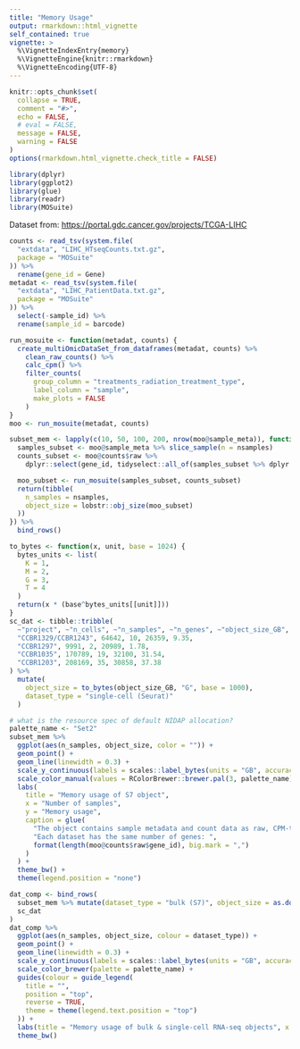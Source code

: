 ```yaml
---
title: "Memory Usage"
output: rmarkdown::html_vignette
self_contained: true
vignette: >
  %\VignetteIndexEntry{memory}
  %\VignetteEngine{knitr::rmarkdown}
  %\VignetteEncoding{UTF-8}
---
```


```r
knitr::opts_chunk$set(
  collapse = TRUE,
  comment = "#>",
  echo = FALSE,
  # eval = FALSE,
  message = FALSE,
  warning = FALSE
)
options(rmarkdown.html_vignette.check_title = FALSE)
```

```r
library(dplyr)
library(ggplot2)
library(glue)
library(readr)
library(MOSuite)
```

Dataset from: <https://portal.gdc.cancer.gov/projects/TCGA-LIHC>

```r
counts <- read_tsv(system.file(
  "extdata", "LIHC_HTseqCounts.txt.gz",
  package = "MOSuite"
)) %>%
  rename(gene_id = Gene)
metadat <- read_tsv(system.file(
  "extdata", "LIHC_PatientData.txt.gz",
  package = "MOSuite"
)) %>%
  select(-sample_id) %>%
  rename(sample_id = barcode)

run_mosuite <- function(metadat, counts) {
  create_multiOmicDataSet_from_dataframes(metadat, counts) %>%
    clean_raw_counts() %>%
    calc_cpm() %>%
    filter_counts(
      group_column = "treatments_radiation_treatment_type",
      label_column = "sample",
      make_plots = FALSE
    )
}
moo <- run_mosuite(metadat, counts)
```


```r
subset_mem <- lapply(c(10, 50, 100, 200, nrow(moo@sample_meta)), function(nsamples) {
  samples_subset <- moo@sample_meta %>% slice_sample(n = nsamples)
  counts_subset <- moo@counts$raw %>%
    dplyr::select(gene_id, tidyselect::all_of(samples_subset %>% dplyr::pull(sample_id)))

  moo_subset <- run_mosuite(samples_subset, counts_subset)
  return(tibble(
    n_samples = nsamples,
    object_size = lobstr::obj_size(moo_subset)
  ))
}) %>%
  bind_rows()
```

```r
to_bytes <- function(x, unit, base = 1024) {
  bytes_units <- list(
    K = 1,
    M = 2,
    G = 3,
    T = 4
  )
  return(x * (base^bytes_units[[unit]]))
}
sc_dat <- tibble::tribble(
  ~"project", ~"n_cells", ~"n_samples", ~"n_genes", ~"object_size_GB",
  "CCBR1329/CCBR1243", 64642, 10, 26359, 9.35,
  "CCBR1297", 9991, 2, 20989, 1.78,
  "CCBR1035", 170789, 19, 32100, 31.54,
  "CCBR1203", 208169, 35, 30858, 37.38
) %>%
  mutate(
    object_size = to_bytes(object_size_GB, "G", base = 1000),
    dataset_type = "single-cell (Seurat)"
  )
```


```r
# what is the resource spec of default NIDAP allocation?
palette_name <- "Set2"
subset_mem %>%
  ggplot(aes(n_samples, object_size, color = "")) +
  geom_point() +
  geom_line(linewidth = 0.3) +
  scale_y_continuous(labels = scales::label_bytes(units = "GB", accuracy = 0.1)) +
  scale_color_manual(values = RColorBrewer::brewer.pal(3, palette_name)[[1]]) +
  labs(
    title = "Memory usage of S7 object",
    x = "Number of samples",
    y = "Memory usage",
    caption = glue(
      "The object contains sample metadata and count data as raw, CPM-transformed, and filtered counts.\n",
      "Each dataset has the same number of genes: ",
      format(length(moo@counts$raw$gene_id), big.mark = ",")
    )
  ) +
  theme_bw() +
  theme(legend.position = "none")
```

```r
dat_comp <- bind_rows(
  subset_mem %>% mutate(dataset_type = "bulk (S7)", object_size = as.double(object_size)),
  sc_dat
)
dat_comp %>%
  ggplot(aes(n_samples, object_size, colour = dataset_type)) +
  geom_point() +
  geom_line(linewidth = 0.3) +
  scale_y_continuous(labels = scales::label_bytes(units = "GB", accuracy = 0.1)) +
  scale_color_brewer(palette = palette_name) +
  guides(colour = guide_legend(
    title = "",
    position = "top",
    reverse = TRUE,
    theme = theme(legend.text.position = "top")
  )) +
  labs(title = "Memory usage of bulk & single-cell RNA-seq objects", x = "Number of samples", y = "Memory usage") +
  theme_bw()
```
